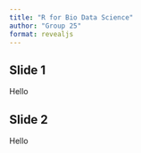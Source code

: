 ```yaml
---
title: "R for Bio Data Science"
author: "Group 25"
format: revealjs
---
```



## Slide 1

Hello

## Slide 2

Hello